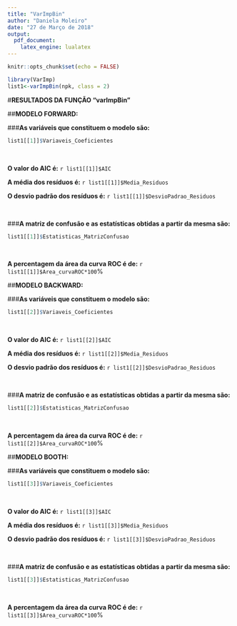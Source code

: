 ---
title: "VarImpBin"
author: "Daniela Moleiro"
date: "27 de Março de 2018"
output:
  pdf_document:
    latex_engine: lualatex
---

```{r setup, include=FALSE}

knitr::opts_chunk$set(echo = FALSE)

```

```{r varImpBin, echo=FALSE, cache=FALSE, include=FALSE, results=FALSE, warning=FALSE, comment=FALSE, warning=FALSE}
library(VarImp)
list1<-varImpBin(npk, class = 2)
```

#**RESULTADOS DA FUNÇÃO "varImpBin"**

##**MODELO FORWARD:**

###**As variáveis que constituem o modelo são:**  
```{r, echo=FALSE}
list1[[1]]$Variaveis_Coeficientes
```

&nbsp;

**O valor do AIC é:**
`r list1[[1]]$AIC`

**A média dos resíduos é:**
`r list1[[1]]$Media_Residuos`

**O desvio padrão dos resíduos é:**
`r list1[[1]]$DesvioPadrao_Residuos`

&nbsp;

###**A matriz de confusão e as estatísticas obtidas a partir da mesma são:**
```{r, echo=FALSE}
list1[[1]]$Estatisticas_MatrizConfusao
```

&nbsp;

**A percentagem da área da curva ROC é de:**
`r list1[[1]]$Area_curvaROC*100`%

##**MODELO BACKWARD:**

###**As variáveis que constituem o modelo são:**
```{r, echo=FALSE}
list1[[2]]$Variaveis_Coeficientes
```

&nbsp;

**O valor do AIC é:**
`r list1[[2]]$AIC`

**A média dos resíduos é:** 
`r list1[[2]]$Media_Residuos`

**O desvio padrão dos resíduos é:** 
`r list1[[2]]$DesvioPadrao_Residuos`

&nbsp;

###**A matriz de confusão e as estatísticas obtidas a partir da mesma são:**
```{r, echo=FALSE}
list1[[2]]$Estatisticas_MatrizConfusao
```

&nbsp;

**A percentagem da área da curva ROC é de:**
`r list1[[2]]$Area_curvaROC*100`%

##**MODELO BOOTH:**

###**As variáveis que constituem o modelo são:**
```{r, echo=FALSE}
list1[[3]]$Variaveis_Coeficientes
```

&nbsp;

**O valor do AIC é:**
`r list1[[3]]$AIC`

**A média dos resíduos é:**
`r list1[[3]]$Media_Residuos`


**O desvio padrão dos resíduos é:**
`r list1[[3]]$DesvioPadrao_Residuos`

&nbsp;

###**A matriz de confusão e as estatísticas obtidas a partir da mesma são:**
```{r, echo=FALSE}
list1[[3]]$Estatisticas_MatrizConfusao
```

&nbsp;

**A percentagem da área da curva ROC é de:**
`r list1[[3]]$Area_curvaROC*100`%

